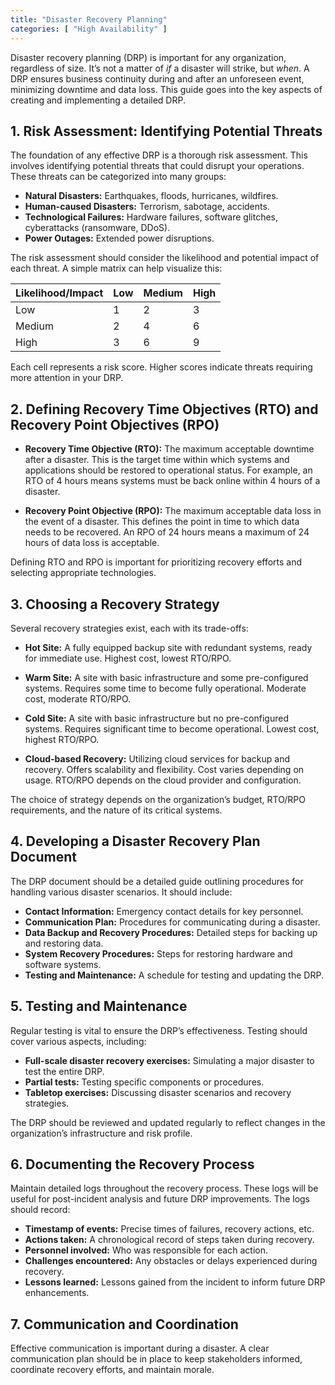 ```yaml
---
title: "Disaster Recovery Planning"
categories: [ "High Availability" ]
---
```


Disaster recovery planning (DRP) is important for any organization, regardless of size. It's not a matter of *if* a disaster will strike, but *when*. A DRP ensures business continuity during and after an unforeseen event, minimizing downtime and data loss.
 This guide goes into the key aspects of creating and implementing a detailed DRP.

## 1. Risk Assessment: Identifying Potential Threats

The foundation of any effective DRP is a thorough risk assessment. This involves identifying potential threats that could disrupt your operations. These threats can be categorized into many groups:

-   **Natural Disasters:** Earthquakes, floods, hurricanes, wildfires.
-   **Human-caused Disasters:** Terrorism, sabotage, accidents.
-   **Technological Failures:** Hardware failures, software glitches, cyberattacks (ransomware, DDoS).
-   **Power Outages:** Extended power disruptions.

The risk assessment should consider the likelihood and potential impact of each threat. A simple matrix can help visualize this:

| Likelihood/Impact | Low | Medium | High |
|:------------------|:-----|:--------|:------|
| Low              | 1   | 2      | 3    |
| Medium           | 2   | 4      | 6    |
| High             | 3   | 6      | 9    |

Each cell represents a risk score. Higher scores indicate threats requiring more attention in your DRP.

## 2. Defining Recovery Time Objectives (RTO) and Recovery Point Objectives (RPO)

-   **Recovery Time Objective (RTO):** The maximum acceptable downtime after a disaster. This is the target time within which systems and applications should be restored to operational status. For example, an RTO of 4 hours means systems must be back online within 4 hours of a disaster.

-   **Recovery Point Objective (RPO):** The maximum acceptable data loss in the event of a disaster. This defines the point in time to which data needs to be recovered. An RPO of 24 hours means a maximum of 24 hours of data loss is acceptable.

Defining RTO and RPO is important for prioritizing recovery efforts and selecting appropriate technologies.

## 3. Choosing a Recovery Strategy

Several recovery strategies exist, each with its trade-offs:

-   **Hot Site:** A fully equipped backup site with redundant systems, ready for immediate use. Highest cost, lowest RTO/RPO.

-   **Warm Site:** A site with basic infrastructure and some pre-configured systems. Requires some time to become fully operational. Moderate cost, moderate RTO/RPO.

-   **Cold Site:** A site with basic infrastructure but no pre-configured systems. Requires significant time to become operational. Lowest cost, highest RTO/RPO.

-   **Cloud-based Recovery:** Utilizing cloud services for backup and recovery. Offers scalability and flexibility. Cost varies depending on usage. RTO/RPO depends on the cloud provider and configuration.

The choice of strategy depends on the organization's budget, RTO/RPO requirements, and the nature of its critical systems.

## 4. Developing a Disaster Recovery Plan Document

The DRP document should be a detailed guide outlining procedures for handling various disaster scenarios. It should include:

-   **Contact Information:** Emergency contact details for key personnel.
-   **Communication Plan:** Procedures for communicating during a disaster.
-   **Data Backup and Recovery Procedures:** Detailed steps for backing up and restoring data.
-   **System Recovery Procedures:** Steps for restoring hardware and software systems.
-   **Testing and Maintenance:** A schedule for testing and updating the DRP.

## 5. Testing and Maintenance

Regular testing is vital to ensure the DRP's effectiveness. Testing should cover various aspects, including:

-   **Full-scale disaster recovery exercises:** Simulating a major disaster to test the entire DRP.
-   **Partial tests:** Testing specific components or procedures.
-   **Tabletop exercises:** Discussing disaster scenarios and recovery strategies.

The DRP should be reviewed and updated regularly to reflect changes in the organization's infrastructure and risk profile.

## 6. Documenting the Recovery Process

Maintain detailed logs throughout the recovery process. These logs will be useful for post-incident analysis and future DRP improvements.
 The logs should record:

-   **Timestamp of events:** Precise times of failures, recovery actions, etc.
-   **Actions taken:** A chronological record of steps taken during recovery.
-   **Personnel involved:** Who was responsible for each action.
-   **Challenges encountered:** Any obstacles or delays experienced during recovery.
-   **Lessons learned:** Lessons gained from the incident to inform future DRP enhancements.


## 7. Communication and Coordination

Effective communication is important during a disaster. A clear communication plan should be in place to keep stakeholders informed, coordinate recovery efforts, and maintain morale.